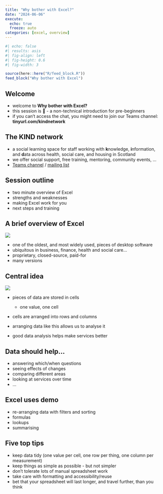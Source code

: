 ---
title: "Why bother with Excel?"
date: "2024-06-06"
execute: 
  echo: true
  freeze: auto
categories: [excel, overview]
---

```{r}
#| echo: false
#| results: asis
#| fig-align: left
#| fig-height: 0.6
#| fig-width: 3

source(here::here("R/feed_block.R"))
feed_block("Why bother with Excel")
```


## Welcome

- welcome to **Why bother with Excel?**
-   this session is 🥬 - a non-technical introduction for pre-beginners
-   if you can't access the chat, you might need to join our Teams channel: **tinyurl.com/kindnetwork**

## The KIND network

-   a social learning space for staff working with **k**nowledge, **i**nformation, and **d**ata across health, social care, and housing in Scotland
-   we offer social support, free training, mentoring, community events, ...
-   [Teams channel](https://teams.microsoft.com/l/team/19%3AQZ7-PbFVcziG2piHLt1_ifey3I2cwFL0yBuTSS8vVao1%40thread.tacv2/conversations?groupId=106d08f3-9026-40e2-b3c7-87cd87304d58&tenantId=10efe0bd-a030-4bca-809c-b5e6745e499a) / [mailing list](https://forms.office.com/pages/responsepage.aspx?id=veDvEDCgykuAnLXmdF5JmpopIZB9ynRJnrPUHVFccipURjM2NkZJUkhGOFlQRjQxRFhVUTgwT0UwVyQlQCN0PWcu)

## Session outline

-   two minute overview of Excel
-   strengths and weaknesses
-   making Excel work for you
-   next steps and training

## A brief overview of Excel

![](images/clipboard-965547330.png)

-   one of the oldest, and most widely used, pieces of desktop software
-   ubiquitous in business, finance, health and social care...
-   proprietary, closed-source, paid-for
-   many versions

## Central idea

![](images/clipboard-1879510795.png)</br>

+ pieces of data are stored in cells
    -   one value, one cell
- cells are arranged into rows and columns

+ arranging data like this allows us to analyse it
+ good data analysis helps make services better

## Data should help...
+ answering which/when questions
+ seeing effects of changes
+ comparing different areas
+ looking at services over time
+ ...

## Excel uses demo

+ re-arranging data with filters and sorting
+ formulas
+ lookups
+ summarising

## Five top tips

+ keep data tidy (one value per cell, one row per thing, one column per measurement)
+ keep things as simple as possible - but not simpler
+ don't tolerate lots of manual spreadsheet work
+ take care with formatting and accessibility/reuse
+ bet that your spreadsheet will last longer, and travel further, than you think


